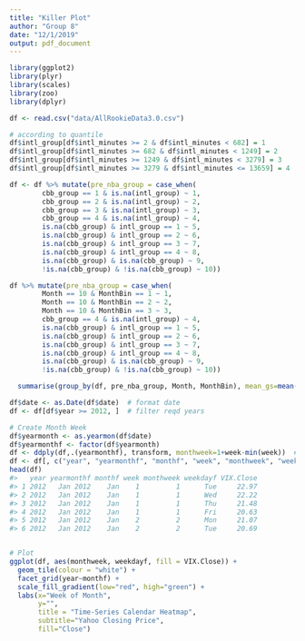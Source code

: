 ```yaml
---
title: "Killer Plot"
author: "Group 8"
date: "12/1/2019"
output: pdf_document
---
```


```r
library(ggplot2)
library(plyr)
library(scales)
library(zoo)
library(dplyr)
```

```r
df <- read.csv("data/AllRookieData3.0.csv")
```

```r
# according to quantile
df$intl_group[df$intl_minutes >= 2 & df$intl_minutes < 682] = 1
df$intl_group[df$intl_minutes >= 682 & df$intl_minutes < 1249] = 2
df$intl_group[df$intl_minutes >= 1249 & df$intl_minutes < 3279] = 3
df$intl_group[df$intl_minutes >= 3279 & df$intl_minutes <= 13659] = 4
```

```r
df <- df %>% mutate(pre_nba_group = case_when(
        cbb_group == 1 & is.na(intl_group) ~ 1,
        cbb_group == 2 & is.na(intl_group) ~ 2, 
        cbb_group == 3 & is.na(intl_group) ~ 3,
        cbb_group == 4 & is.na(intl_group) ~ 4,
        is.na(cbb_group) & intl_group == 1 ~ 5,
        is.na(cbb_group) & intl_group == 2 ~ 6,
        is.na(cbb_group) & intl_group == 3 ~ 7,
        is.na(cbb_group) & intl_group == 4 ~ 8,
        is.na(cbb_group) & is.na(cbb_group) ~ 9,
        !is.na(cbb_group) & !is.na(cbb_group) ~ 10))
```

```r
df %>% mutate(pre_nba_group = case_when(
        Month == 10 & MonthBin == 1 ~ 1,
        Month == 10 & MonthBin == 2 ~ 2, 
        Month == 10 & MonthBin == 3 ~ 3,
        cbb_group == 4 & is.na(intl_group) ~ 4,
        is.na(cbb_group) & intl_group == 1 ~ 5,
        is.na(cbb_group) & intl_group == 2 ~ 6,
        is.na(cbb_group) & intl_group == 3 ~ 7,
        is.na(cbb_group) & intl_group == 4 ~ 8,
        is.na(cbb_group) & is.na(cbb_group) ~ 9,
        !is.na(cbb_group) & !is.na(cbb_group) ~ 10)) 
```

```r
  summarise(group_by(df, pre_nba_group, Month, MonthBin), mean_gs=mean(game_score), size = n())
```

```r
df$date <- as.Date(df$date)  # format date
df <- df[df$year >= 2012, ]  # filter reqd years

# Create Month Week
df$yearmonth <- as.yearmon(df$date)
df$yearmonthf <- factor(df$yearmonth)
df <- ddply(df,.(yearmonthf), transform, monthweek=1+week-min(week))  # compute week number of month
df <- df[, c("year", "yearmonthf", "monthf", "week", "monthweek", "weekdayf", "VIX.Close")]
head(df)
#>   year yearmonthf monthf week monthweek weekdayf VIX.Close
#> 1 2012   Jan 2012    Jan    1         1      Tue     22.97
#> 2 2012   Jan 2012    Jan    1         1      Wed     22.22
#> 3 2012   Jan 2012    Jan    1         1      Thu     21.48
#> 4 2012   Jan 2012    Jan    1         1      Fri     20.63
#> 5 2012   Jan 2012    Jan    2         2      Mon     21.07
#> 6 2012   Jan 2012    Jan    2         2      Tue     20.69


# Plot
ggplot(df, aes(monthweek, weekdayf, fill = VIX.Close)) + 
  geom_tile(colour = "white") + 
  facet_grid(year~monthf) + 
  scale_fill_gradient(low="red", high="green") +
  labs(x="Week of Month",
       y="",
       title = "Time-Series Calendar Heatmap", 
       subtitle="Yahoo Closing Price", 
       fill="Close")
```

